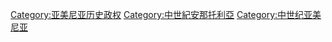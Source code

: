 [[Category:亚美尼亚历史政权|Category:亚美尼亚历史政权]]
[[Category:中世紀安那托利亞|Category:中世紀安那托利亞]]
[[Category:中世纪亚美尼亚|Category:中世纪亚美尼亚]]
